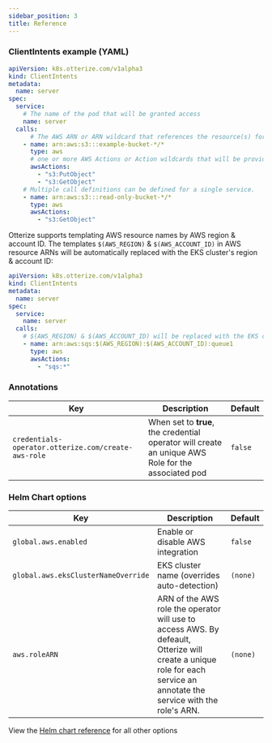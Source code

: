 ```yaml
---
sidebar_position: 3
title: Reference
---
```


### ClientIntents example (YAML)

```yaml
apiVersion: k8s.otterize.com/v1alpha3
kind: ClientIntents
metadata:
  name: server
spec:
  service:
    # The name of the pod that will be granted access
    name: server
  calls:
      # The AWS ARN or ARN wildcard that references the resource(s) for the authorization
    - name: arn:aws:s3:::example-bucket-*/*
      type: aws
      # one or more AWS Actions or Action wildcards that will be provided to the specified resources
      awsActions:
        - "s3:PutObject"
        - "s3:GetObject"
    # Multiple call definitions can be defined for a single service.
    - name: arn:aws:s3:::read-only-bucket-*/*
      type: aws
      awsActions:
        - "s3:GetObject"
```

Otterize supports templating AWS resource names by AWS region & account ID.
The templates `$(AWS_REGION)` & `$(AWS_ACCOUNT_ID)` in AWS resource ARNs will be automatically replaced with the EKS cluster's region & account ID:

```yaml
apiVersion: k8s.otterize.com/v1alpha3
kind: ClientIntents
metadata:
  name: server
spec:
  service:
    name: server
  calls:
    # $(AWS_REGION) & $(AWS_ACCOUNT_ID) will be replaced with the EKS cluster's region & account ID
    - name: arn:aws:sqs:$(AWS_REGION):$(AWS_ACCOUNT_ID):queue1
      type: aws
      awsActions:
        - "sqs:*"
```

### Annotations

| Key                                                        | Description                                                                                                                                                                                  | Default  |
|------------------------------------------------------------|----------------------------------------------------------------------------------------------------------------------------------------------------------------------------------------------|----------|
| `credentials-operator.otterize.com/create-aws-role` | When set to **true**, the credential operator will create an unique AWS Role for the associated pod | `false` |


### Helm Chart options

| Key                                                        | Description                                                                                                                                                                                  | Default  |
|------------------------------------------------------------|----------------------------------------------------------------------------------------------------------------------------------------------------------------------------------------------|----------|
| `global.aws.enabled`                                       | Enable or disable AWS integration                                                                                                                                                            | `false`  |
| `global.aws.eksClusterNameOverride`                        | EKS cluster name (overrides auto-detection)                                                                                                                                                  | `(none)` |
| `aws.roleARN` | ARN of the AWS role the operator will use to access AWS. By defeault, Otterize will create a unique role for each service an annotate the service with the role's ARN. | `(none)` |

View the [Helm chart reference](/reference/configuration/otterize-chart) for all other options